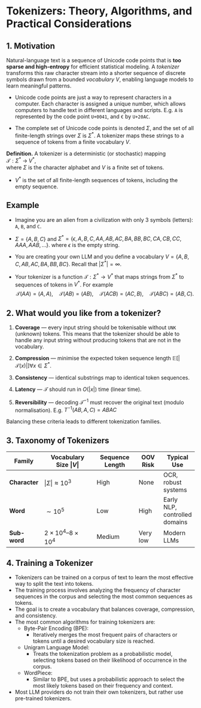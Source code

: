 # Tokenizers: Theory, Algorithms, and Practical Considerations

## 1. Motivation
Natural-language text is a sequence of Unicode code points that is **too sparse and high-entropy** for efficient statistical modeling.  A *tokenizer* transforms this raw character stream into a shorter sequence of discrete symbols drawn from a bounded *vocabulary* $V$, enabling language models to learn meaningful patterns.

- Unicode code points are just a way to represent characters in a computer. Each character is assigned a unique number, which allows computers to handle text in different languages and scripts. E.g. `A` is represented by the code point `U+0041`, and `€` by `U+20AC`.

- The complete set of Unicode code points is denoted $\Sigma$, and the set of all finite-length strings over $\Sigma$ is $\Sigma^{*}$.  A tokenizer maps these strings to a sequence of tokens from a finite vocabulary $V$.

**Definition.**  A tokenizer is a deterministic (or stochastic) mapping  
$\mathcal T : \Sigma^{*} \;\longrightarrow\; V^{*},$  
where $\Sigma$ is the character alphabet and $V$ is a finite set of tokens.

- $V^*$ is the set of all finite-length sequences of tokens, including the empty sequence.

## Example 

- Imagine you are an alien from a civilization with only 3 symbols (letters): `A`, `B`, and `C`. 

- $\Sigma = \{A, B, C\}$ and $\Sigma^{*} = \{\epsilon, A, B, C, AA, AB, AC, BA, BB, BC, CA, CB, CC, AAA, AAB, \ldots\}$. where $\epsilon$ is the empty string.
- You are creating your own LLM and you define a vocabulary $V = \{A, B, C, AB, AC, BA, BB, BC\}$. Recall that $|\Sigma^*| = \infty$.
- Your tokenizer is a function $\mathcal T : \Sigma^{*} \longrightarrow V^{*}$ that maps strings from $\Sigma^{*}$ to sequences of tokens in $V^{*}$. For example
$$
\mathcal T(AA) = (A, A), \quad \mathcal T(AB) = (AB), \quad \mathcal T(ACB) = (AC, B), \quad \mathcal T(ABC) = (AB, C).
$$


## 2. What would you like from a tokenizer?
1. **Coverage** — every input string should be tokenisable without `UNK` (unknown) tokens. This means that the tokenizer should be able to handle any input string without producing tokens that are not in the vocabulary.

2. **Compression** — minimise the expected token sequence length $\mathbb E[|\mathcal T(x)|] \forall x\in\Sigma^{*}$. 
3. **Consistency** — identical substrings map to identical token sequences.  
4. **Latency** — $\mathcal T$ should run in $O(|x|)$ time (linear time).
5. **Reversibility** — decoding $\mathcal T^{-1}$ must recover the original text (modulo normalisation). E.g. $T^{-1}(AB,A,C)=ABAC$

Balancing these criteria leads to different tokenization families.

## 3. Taxonomy of Tokenizers
| Family | Vocabulary Size $|V|$ | Sequence Length | OOV Risk | Typical Use |
|--------|----------------------|-----------------|----------|-------------|
| **Character** | $|\Sigma|\approx 10^{3}$ | High | None | OCR, robust systems |
| **Word**      | $\sim 10^{5}$          | Low  | High | Early NLP, controlled domains |
| **Sub-word**  | $2\times10^{4}$–$8\times10^{4}$ | Medium | Very low | Modern LLMs |

## 4. Training a Tokenizer
- Tokenizers can be trained on a corpus of text to learn the most effective way to split the text into tokens.
- The training process involves analyzing the frequency of character sequences in the corpus and selecting the most common sequences as tokens.
- The goal is to create a vocabulary that balances coverage, compression, and consistency.
- The most common algorithms for training tokenizers are:
  - Byte-Pair Encoding (BPE): 
    - Iteratively merges the most frequent pairs of characters or tokens until a desired vocabulary size is reached.
  - Unigram Language Model: 
    - Treats the tokenization problem as a probabilistic model, selecting tokens based on their likelihood of occurrence in the corpus.
  - WordPiece:
    - Similar to BPE, but uses a probabilistic approach to select the most likely tokens based on their frequency and context.
- Most LLM providers do not train their own tokenizers, but rather use pre-trained tokenizers.